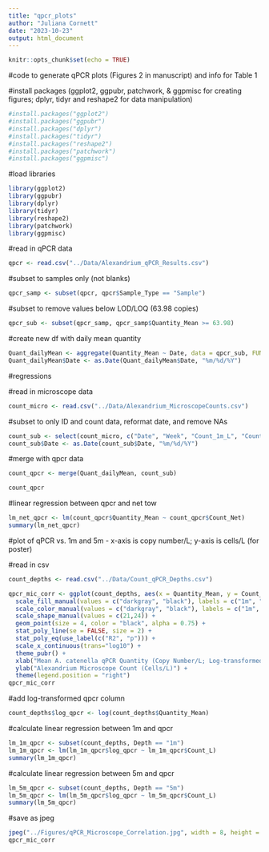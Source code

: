 ```yaml
---
title: "qpcr_plots"
author: "Juliana Cornett"
date: "2023-10-23"
output: html_document
---
```


```r
knitr::opts_chunk$set(echo = TRUE)
```

#code to generate qPCR plots (Figures 2 in manuscript) and info for Table 1

#install packages (ggplot2, ggpubr, patchwork, & ggpmisc for creating figures; dplyr, tidyr and reshape2 for data manipulation)

```r
#install.packages("ggplot2")
#install.packages("ggpubr")
#install.packages("dplyr")
#install.packages("tidyr")
#install.packages("reshape2")
#install.packages("patchwork")
#install.packages("ggpmisc")
```

#load libraries

```r
library(ggplot2)
library(ggpubr)
library(dplyr)
library(tidyr)
library(reshape2)
library(patchwork)
library(ggpmisc)
```

#read in qPCR data 

```r
qpcr <- read.csv("../Data/Alexandrium_qPCR_Results.csv")
```

#subset to samples only (not blanks)

```r
qpcr_samp <- subset(qpcr, qpcr$Sample_Type == "Sample")
```

#subset to remove values below LOD/LOQ (63.98 copies)

```r
qpcr_sub <- subset(qpcr_samp, qpcr_samp$Quantity_Mean >= 63.98)
```

#create new df with daily mean quantity

```r
Quant_dailyMean <- aggregate(Quantity_Mean ~ Date, data = qpcr_sub, FUN = mean)
Quant_dailyMean$Date <- as.Date(Quant_dailyMean$Date, "%m/%d/%Y")
```

#regressions

#read in microscope data

```r
count_micro <- read.csv("../Data/Alexandrium_MicroscopeCounts.csv")
```

#subset to only ID and count data, reformat date, and remove NAs

```r
count_sub <- select(count_micro, c("Date", "Week", "Count_1m_L", "Count_5m_L", "Count_Net")) %>% na.omit()
count_sub$Date <- as.Date(count_sub$Date, "%m/%d/%Y")
```

#merge with qpcr data

```r
count_qpcr <- merge(Quant_dailyMean, count_sub)
```

```r
count_qpcr
```

#linear regression between qpcr and net tow

```r
lm_net_qpcr <- lm(count_qpcr$Quantity_Mean ~ count_qpcr$Count_Net)
summary(lm_net_qpcr)
```

#plot of qPCR vs. 1m and 5m - x-axis is copy number/L; y-axis is cells/L (for poster)

#read in csv

```r
count_depths <- read.csv("../Data/Count_qPCR_Depths.csv")
```

```r
qpcr_mic_corr <- ggplot(count_depths, aes(x = Quantity_Mean, y = Count_L, color = Depth, fill = Depth, shape = Depth)) + 
  scale_fill_manual(values = c("darkgray", "black"), labels = c("1m", "5m")) +
  scale_color_manual(values = c("darkgray", "black"), labels = c("1m", "5m")) +
  scale_shape_manual(values = c(21,24)) +
  geom_point(size = 4, color = "black", alpha = 0.75) + 
  stat_poly_line(se = FALSE, size = 2) +
  stat_poly_eq(use_label(c("R2", "p"))) +
  scale_x_continuous(trans="log10") +
  theme_pubr() +
  xlab("Mean A. catenella qPCR Quantity (Copy Number/L; Log-transformed)") +
  ylab("Alexandrium Microscope Count (Cells/L)") +
  theme(legend.position = "right")
qpcr_mic_corr
```

#add log-transformed qpcr column

```r
count_depths$log_qpcr <- log(count_depths$Quantity_Mean)
```

#calculate linear regression between 1m and qpcr

```r
lm_1m_qpcr <- subset(count_depths, Depth == "1m") 
lm_1m_qpcr <- lm(lm_1m_qpcr$log_qpcr ~ lm_1m_qpcr$Count_L)
summary(lm_1m_qpcr)
```

#calculate linear regression between 5m and qpcr

```r
lm_5m_qpcr <- subset(count_depths, Depth == "5m") 
lm_5m_qpcr <- lm(lm_5m_qpcr$log_qpcr ~ lm_5m_qpcr$Count_L)
summary(lm_5m_qpcr)
```

#save as jpeg

```r
jpeg("../Figures/qPCR_Microscope_Correlation.jpg", width = 8, height = 5, units="in", res=600)
qpcr_mic_corr
```
